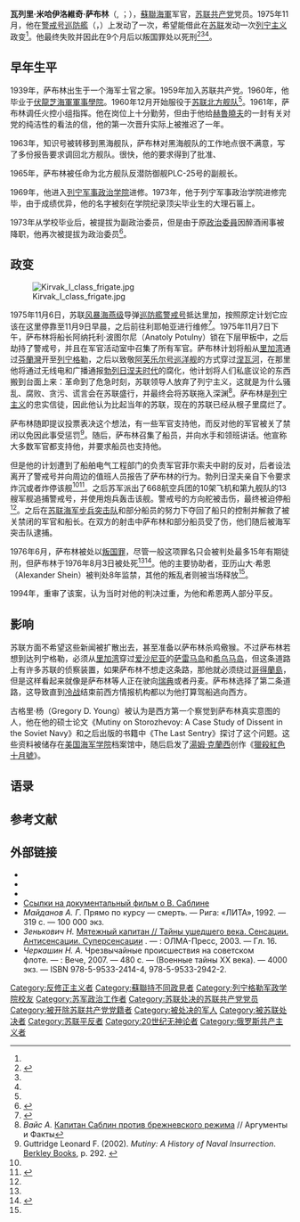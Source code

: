 {{Infobox military person
|name= 瓦列里·米哈伊洛維奇·萨布林
|birth_date={{Birth date|1939|1|1}}
|death_date= {{Death date and age|1976|8|3|1939|1|1}}
|birth_place=  {{flag|USSR}}[[俄罗斯苏维埃联邦社会主义共和国|俄罗斯苏维埃联邦社会主义共和国]][[圣彼得堡|列宁格勒]]
|death_place= {{flag|USSR}}[[俄罗斯苏维埃联邦社会主义共和国|俄罗斯苏维埃联邦社会主义共和国]][[莫斯科|莫斯科]]
|image=Sablin, Valery Mikhaylovich.jpg
|caption= 瓦列里·萨布林
|nickname=
|allegiance ={{USSR}}
|branch = [[蘇聯海軍|蘇聯海軍]]
|serviceyears=1956年-1975年
|rank= [[海军少校|三等海军少校]]
|commands=
|battles=[[冷战|冷战]]
|awards= 三等[[在蘇聯武裝力量中為祖國服務勳章|為祖國服務勳章]]<br>[[纪念列宁诞辰一百周年奖章|纪念列宁诞辰一百周年奖章]]<br>[[1941-1945年伟大卫国战争胜利二十周年奖章|1941-1945年伟大卫国战争胜利二十周年奖章]]<br>[[苏联武装力量五十周年奖章|苏联武装力量五十周年奖章]]<br>[[圆满服役奖章|二級圓滿服役勛章]]<br>[[圆满服役奖章|三級圓滿服役勛章]]
|laterwork=
|政黨=[[蘇聯共產黨|蘇聯共產黨]](1959年-1976年)}}
'''瓦列里·米哈伊洛維奇·萨布林'''（{{lang-ru|Вале́рий Миха́йлович Са́блин}}, {{lang|ru-latn|Valerij Michajlovič Sablin}}；{{bd|1939年|1月1日|1976年|8月3日}}），[[蘇聯海軍|蘇聯海軍]]军官，[[苏联共产党|苏联共产党]]党员。1975年11月，他在[[警戒号巡防艦|警戒号巡防艦]]（{{lang-ru|Сторожевой}}，{{lang|ru-latn|Storoževoj}}）上发动了一次{{Link-en|Mutiny|Mutiny|叛变}}，希望能借此在[[苏联|苏联]]发动一次[[列宁主义|列宁主义]]政变<ref name=":1" />。他最终失败并因此在9个月后以叛国罪处以死刑<ref name="xinhua">{{cite web |author1=王瑶 |title=解密苏美军事对峙期间苏军三大叛逃事件 |url=http://www.xinhuanet.com/mil/2015-10/23/c_128349647_2.htm |website=[[新华网|新华网]] |accessdate=2020-08-27 |date=2015-10-23 |archiveurl=https://web.archive.org/web/20200829082417/http://www.xinhuanet.com/mil/2015-10/23/c_128349647_2.htm|archivedate=2020-08-29|dead-url=no}}</ref><ref name="Yuri" /><ref name=":0" />。

==早年生平==
1939年，萨布林出生于一个海军士官之家。1959年加入苏联共产党。1960年，他毕业于[[聖彼得堡海軍學院|伏龍芝海軍軍事學院]]。1960年12月开始服役于[[北方舰队|苏联北方舰队]]<ref name="newsru" />。1961年，萨布林调任{{link-ru|知识号驱逐舰|Сведущий (эсминец)}}火控小组指挥。他在岗位上十分勤劳，但由于他给[[尼基塔·謝爾蓋耶維奇·赫魯曉夫|赫魯曉夫]]的一封有关对党的纯洁性的看法的信，他的第一次晋升实际上被推迟了一年。

1963年，知识号被转移到黑海舰队，萨布林对黑海舰队的工作地点很不满意，写了多份报告要求调回北方舰队。很快，他的要求得到了批准、

1965年，萨布林被任命为北方舰队反潜防御舰PLC-25号的副舰长。

1969年，他进入[[列宁军事政治学院|列宁军事政治学院]]进修。1973年，他于列宁军事政治学院进修完毕，由于成绩优异，他的名字被刻在学院纪录顶尖毕业生的大理石匾上。

1973年从学校毕业后，被提拔为副政治委员，但是由于原[[政治委員|政治委員]]因醉酒闹事被降职，他再次被提拔为政治委员<ref name="newsru">{{cite web
 |url           = http://www.newsru.com/russia/09nov2005/sablin.html
 |title           = Офицер Балтфлота 30 лет назад пытался свергнуть советское правительство, подняв восстание на военном корабле
 |publisher           = [[NEWSru.com|NEWSru.com]]
 |accessdate           = 2009-05-29
 |archiveurl           = https://web.archive.org/web/20120120052030/http://www.newsru.com/russia/09nov2005/sablin.html
 |archivedate           = 2012-01-20
 |dead-url           = no
 }}</ref>。

==政变==
[[File:Kirvak_I_class_frigate.jpg|thumb]]

1975年11月6日，苏联[[风暴海燕级护卫舰|风暴海燕级]]导弹[[巡防艦|巡防艦]][[警戒号巡防艦|警戒号]]抵达里加，按照原定计划它应该在这里停靠至11月9日早晨，之后前往利耶帕亚进行维修<ref name="memory">{{cite journal|author=Woods, Alan|title=A leninist hero of our times - in memory of Valery Sablin: the true story of Red October|journal=《[[国际马克思主义倾向|保卫马克思主义]]》|date=2000-09-11|url=http://www.marxist.com/leninist-valery-sablin-red-october.htm|access-date=2020-08-28|archive-date=2020-12-19|archive-url=https://web.archive.org/web/20201219182529/https://www.marxist.com/leninist-valery-sablin-red-october.htm|dead-url=no}}</ref>。1975年11月7日下午，萨布林将船长阿纳托利·波图尔尼（Anatoly Potulny）锁在下层甲板中，之后劫持了警戒号，并且在军官活动室中召集了所有军官。萨布林计划将船从[[里加湾|里加湾]]通过[[芬蘭灣|芬蘭灣]]开至[[圣彼得堡|列宁格勒]]，之后以致敬[[阿芙乐尔号巡洋舰|阿芙乐尔号巡洋舰]]的方式穿过[[涅瓦河|涅瓦河]]，在那里他将通过无线电和广播通报[[停滞时代|勃列日涅夫时代]]的腐化，他计划将人们私底议论的东西搬到台面上来：革命到了危急时刻，苏联领导人放弃了列宁主义，这就是为什么骚乱、腐败、贪污、谎言会在苏联盛行，并最终会将苏联拖入深渊<ref name=":1">''Вайс А.'' [http://www.aif.ru/online/longliver/58/20_01 Капитан Саблин против брежневского режима] {{Wayback|url=http://www.aif.ru/online/longliver/58/20_01 |date=20080730002540 }} // Аргументы и Факты</ref>。萨布林是[[列宁主义|列宁主义]]的忠实信徒，因此他认为比起当年的苏联，现在的苏联已经从根子里腐烂了。

{{quote|萨布林试图在未经授权下将这艘船驶至[[喀琅施塔得|喀琅施塔得]]，之后代表全船船员声明该船为苏联独立领土，使他有机会在电视台发表讲话，表达自己的观点。当被问及这些观点与他加入的党派是否冲突时，他回答说他已经离开了现在的这个党，并且不认为自己与现在的这个党有联系。当被问及船长在哪里时，他说船长在船舱里，正在考虑他的建议...|调查委员会的报告<ref name="newsru" />}}

萨布林随即提议投票表决这个想法，有一些军官支持他，而反对他的军官被关了禁闭以免因此事受惩罚<ref>Guttridge Leonard F. (2002). ''Mutiny: A History of Naval Insurrection''. [[Berkley_Books|Berkley Books]], p. 292. {{ISBN|0425183211}}</ref>。随后，萨布林召集了船员，并向水手和领班讲话。他宣称大多数军官都支持他，并要求船员也支持他。

但是他的计划遭到了船舶电气工程部门的负责军官菲尔索夫中尉的反对，后者设法离开了警戒号并向周边的值班人员报告了萨布林的行为。勃列日涅夫亲自下令要求炸沉或者炸停该舰<ref name="xinhua" /><ref name="Yuri">{{cite book |author1=Yuri Feofanov |author2=Donald D. Barry |title=Politics and Justice in Russia: Major Trials of the Post-Stalin Era |date=1996 |publisher=M. E. Sharpe, Inc |location=Armonk, New York |isbn=978-1563243455 |url=https://books.google.com/books/about/Politics_and_Justice_in_Russia.html?id=Rt5FbueWYa8C |accessdate=2020 |archive-date=2017-03-21 |archive-url=https://web.archive.org/web/20170321172738/https://books.google.com/books/about/Politics_and_Justice_in_Russia.html?id=Rt5FbueWYa8C |dead-url=no }}</ref>。之后苏军派出了668航空兵团的10架飞机和第九舰队的13艘军舰追捕警戒号，并使用炮兵轰击该舰。警戒号的方向舵被击伤，最终被迫停船<ref name="xinhua" />。之后在[[俄罗斯海军步兵|苏联海军步兵]][[突击队|突击队]]和部分船员的努力下夺回了船只的控制并解救了被关禁闭的军官和船长。在双方的射击中萨布林和部分船员受了伤，他们随后被海军突击队逮捕。

1976年6月，萨布林被处以[[叛國|叛国罪]]，尽管一般这项罪名只会被判处最多15年有期徒刑，但萨布林于1976年8月3日被处死<ref name="Yuri" /><ref name=":0">{{俄語書摘|автор= [[Шигин,_Владимир_Виленович|Шигин В.В.]]|заглавие=Мятежный «Сторожевой». Последний парад капитана 3-го ранга Саблина.|ответственный=|год=2013|издание=|место=М|издательство=Вече|страницы=|страниц=|isbn=978-5-4444-7943-8}}</ref>。他的主要协助者，亚历山大·希恩（Alexander Shein）被判处8年监禁，其他的叛乱者则被当场释放<ref name="Yuri" />。

1994年，{{Link-en|俄罗斯最高法院军事委员会|Military Collegium of the Supreme Court of Russia}}重审了该案，认为当时对他的判决过重，为他和希恩两人部分平反。

==影响==
苏联方面不希望这些新闻被扩散出去，甚至准备以萨布林杀鸡儆猴。不过萨布林若想到达列宁格勒，必须从[[里加湾|里加湾]]穿过[[爱沙尼亚|爱沙尼亚]]的[[萨雷马岛|萨雷马岛]]和[[希乌马岛|希乌马岛]]，但这条道路上有许多苏联的侦察装置，如果萨布林不想走这条路，那他就必须绕过[[哥得蘭島|哥得蘭島]]，但是这样看起来就像是萨布林等人正在驶向[[瑞典|瑞典]]或者丹麦。萨布林选择了第二条道路，这导致直到[[冷战|冷战]]结束前西方情报机构都以为他打算驾船逃向西方。

古格里·杨（Gregory D. Young）被认为是西方第一个察觉到萨布林真实意图的人，他在他的硕士论文《Mutiny on Storozhevoy: A Case Study of Dissent in the Soviet Navy》和之后出版的书籍中《The Last Sentry》探讨了这个问题。这些资料被储存在[[美国海军学院|美国海军学院]]档案馆中，随后启发了[[湯姆·克蘭西|湯姆·克蘭西]]创作《[[獵殺紅色十月號|獵殺紅色十月號]]》。

==语录==
{{quote|（我）相信历史将会公正地评价这件事，因此你不必为你的父亲的所作所为有所尴尬。我绝不会成为那些只会停留在口头批评一般的人——那些人是伪善、弱小、毫无价值的人，他们永远也不会有能力调和自己的信念和行为。亲爱的儿子，我希望你能保持你的决心：坚信生活的美好，保持乐观的态度并且相信革命常胜。|瓦列里·萨布林在行刑前给他的儿子的最后一封信<ref name="memory" />}}

{{quote|我相信群众的革命意识最终会将革命之火带回。|瓦列里·萨布林写给他父母的告别信}}

==参考文献==
{{reflist}}

==外部链接==
* {{cite web
 |date        = 2005-11-09
 |url         = http://www.newsru.com/russia/09nov2005/sablin.html
 |title       = Офицер Балтфлота 30 лет назад пытался свергнуть советское правительство, подняв восстание на военном корабле
 |publisher   = [[NEWSru.com|NEWSru.com]]
 |accessdate  = 2009-05-29
 |archiveurl  = https://www.webcitation.org/65dy5kxC9?url=http://www.newsru.com/russia/09nov2005/sablin.html
 |archivedate = 2012-02-22
|dead-url=yes
}}
* {{cite journal|author=Бар-Бирюков, Октябрь|title=Расстрелянный буревестник|trans-title=Shot shearwater|date=1998|issue=7|url=http://magazines.russ.ru/znamia/1998/7/barbiruk.html|journal=[[Znamya|Znamya]]|archiveurl=https://www.webcitation.org/65dy8R2Gz?url=http://magazines.russ.ru/znamia/1998/7/barbiruk.html|archivedate=2012-02-22|dead-url=no|language=ru}}
* {{cite web
 |date         = 2008-11
 |url          = http://magazines.russ.ru/znamia/1998/7/barbiruk.html
 |title        = Расстрелянный буревестник
 |publisher    = // «[[Знамя_(журнал)|Знамя]]»
 |accessdate   = 2009-12-25
 |archive-date = 2012-11-11
 |archive-url  = https://web.archive.org/web/20121111162902/http://magazines.russ.ru/znamia/1998/7/barbiruk.html
 |dead-url     = no
}}
* [http://www.google.ru/search?sclient=psy&hl=ru&newwindow=1&biw=792&bih=335&tbm=vid&source=hp&q=%D0%B1%D0%B0%D0%BB%D1%82%D0%B8%D0%B9%D1%81%D0%BA%D0%B8%D0%B9+%D0%BC%D1%8F%D1%82%D0%B5%D0%B6&btnG=%D0%9F%D0%BE%D0%B8%D1%81%D0%BA Ссылки на документальный фильм о В. Саблине]
* ''Майданов А. Г.'' Прямо по курсу — смерть. — Рига: «ЛИТА», 1992. — 319 с. — 100 000 экз.
* ''Зенькович Н.'' [http://www.plam.ru/hist/tainy_ushedshego_veka_sensacii_antisensacii_supersensacii/p17.php Мятежный капитан // Тайны ушедшего века. Сенсации. Антисенсации. Суперсенсации] {{Wayback|url=http://www.plam.ru/hist/tainy_ushedshego_veka_sensacii_antisensacii_supersensacii/p17.php |date=20200224121726 }}. — {{М.}}: ОЛМА-Пресс, 2003. — Гл. 16.
* ''Черкашин Н. А.'' Чрезвычайные происшествия на советском флоте. — {{М.}}: Вече, 2007. — 480 с. — (Военные тайны XX века). — 4000 экз. — ISBN 978-5-9533-2414-4, 978-5-9533-2942-2.
{{Authority control}}

{{DEFAULTSORT:Sablin, Valery Mikhailovich}}
[[Category:反修正主义者|Category:反修正主义者]]
[[Category:蘇聯持不同政見者|Category:蘇聯持不同政見者]]
[[Category:列宁格勒军政学院校友|Category:列宁格勒军政学院校友]]
[[Category:苏军政治工作者|Category:苏军政治工作者]]
[[Category:苏联处决的苏联共产党党员|Category:苏联处决的苏联共产党党员]]
[[Category:被开除苏联共产党党籍者|Category:被开除苏联共产党党籍者]]
[[Category:被处决的军人|Category:被处决的军人]]
[[Category:被苏联处决者|Category:被苏联处决者]]
[[Category:苏联平反者|Category:苏联平反者]]
[[Category:20世纪无神论者|Category:20世纪无神论者]]
[[Category:俄罗斯共产主义者|Category:俄罗斯共产主义者]]